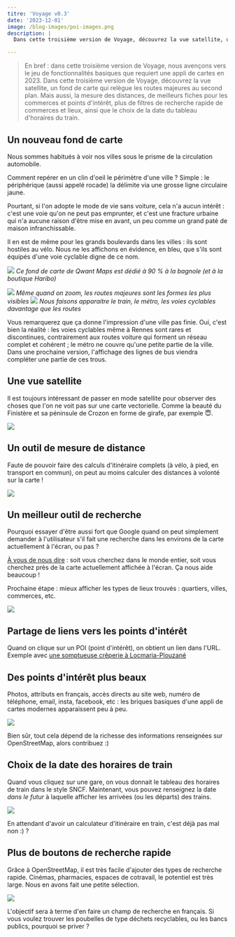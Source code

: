 ```yaml
---
titre: 'Voyage v0.3'
date: '2023-12-01'
image: /blog-images/poi-images.png
description: |
  Dans cette troisième version de Voyage, découvrez la vue satellite, un fond de carte qui relègue les routes majeures au second plan. Mais aussi, la mesure des distances, de meilleurs fiches pour les commerces et points d'intérêt, plus de filtres de recherche rapide de commerces et lieux, ainsi que le choix de la date du tableau d'horaires du train.

---
```


> En bref : dans cette troisième version de Voyage, nous avençons vers le jeu de fonctionnalités basiques que requiert une appli de cartes en 2023.
> Dans cette troisième version de Voyage, découvrez la vue satellite, un fond de carte qui relègue les routes majeures au second plan. Mais aussi, la mesure des distances, de meilleurs fiches pour les commerces et points d'intérêt, plus de filtres de recherche rapide de commerces et lieux, ainsi que le choix de la date du tableau d'horaires du train.

## Un nouveau fond de carte 

Nous sommes habitués à voir nos villes sous le prisme de la circulation automobile. 

Comment repérer en un clin d'oeil le périmètre d'une ville ? Simple : le périphérique (aussi appelé rocade) la délimite via une grosse ligne circulaire jaune. 

Pourtant, si l'on adopte le mode de vie sans voiture, cela n'a aucun intérêt : c'est une voie qu'on ne peut pas emprunter, et c'est une fracture urbaine qui n'a aucune raison d'être mise en avant, un peu comme un grand paté de maison infranchissable. 

Il en est de même pour les grands boulevards dans les villes : ils sont hostiles au vélo. Nous ne les affichons en évidence, en bleu, que s'ils sont équipés d'une voie cyclable digne de ce nom. 

![](/blog-images/qwant-routes.png)
*Ce fond de carte de Qwant Maps est dédié à 90 % à la bagnole (et à la boutique Haribo)*

![](/blog-images/qwant-routes-2.png)
*Même quand on zoom, les routes majeures sont les formes les plus visibles*
![](/blog-images/voyage-routes-2.png)
*Nous faisons apparaitre le train, le métro, les voies cyclables davantage que les routes*

Vous remarquerez que ça donne l'impression d'une ville pas finie. Oui, c'est bien la réalité : les voies cyclables même à Rennes sont rares et discontinues, contrairement aux routes voiture qui forment un réseau complet et cohérent ; le métro ne couvre qu'une petite partie de la ville. Dans une prochaine version, l'affichage des lignes de bus viendra compléter une partie de ces trous. 

## Une vue satellite 

Il est toujours intéressant de passer en mode satellite pour observer des choses que l'on ne voit pas sur une carte vectorielle. Comme la beauté du Finistère et sa péninsule de Crozon en forme de girafe, par exemple 😇.

![](/blog-images/crozon-satellite.png)


## Un outil de mesure de distance

Faute de pouvoir faire des calculs d'itinéraire complets (à vélo, à pied, en transport en commun), on peut au moins calculer des distances à volonté sur la carte ! 

![](/blog-images/distances-1.png)

## Un meilleur outil de recherche


Pourquoi essayer d'être aussi fort que Google quand on peut simplement demander à l'utilisateur s'il fait une recherche dans les environs de la carte actuellement à l'écran, ou pas ?

[À vous de nous dire](https://elk.zone/boitam.eu/@maeool/111495317297907443) : soit vous cherchez dans le monde entier, soit vous cherchez près de la carte actuellement affichée à l'écran. Ça nous aide beaucoup ! 

Prochaine étape : mieux afficher les types de lieux trouvés : quartiers, villes, commerces, etc.


![](/blog-images/recherche-saint-malo.png)

## Partage de liens vers les points d'intérêt 

Quand on clique sur un POI (point d'intérêt), on obtient un lien dans l'URL. Exemple avec [une somptueuse crêperie à Locmaria-Plouzané](https://futur.eco/voyage?lieu=n1290480807#18/48.353356/-4.667644/20/50)
## 

## Des points d'intérêt plus beaux

Photos, attributs en français, accès directs au site web, numéro de téléphone, email, insta, facebook, etc : les briques basiques d'une appli de cartes modernes apparaissent peu à peu. 

![](/blog-images/poi-images.png)

Bien sûr, tout cela dépend de la richesse des informations renseignées sur OpenStreetMap, alors contribuez :) 



## Choix de la date des horaires de train 

Quand vous cliquez sur une gare, on vous donnait le tableau des horaires de train dans le style SNCF. Maintenant, vous pouvez renseignez la date *dans le futur* à laquelle afficher les arrivées (ou les départs) des trains. 

![](/blog-images/date-train.png)

En attendant d'avoir un calculateur d'itinéraire en train, c'est déjà pas mal non :) ?


## Plus de boutons de recherche rapide 


Grâce à OpenStreetMap, il est très facile d'ajouter des types de recherche rapide. Cinémas, pharmacies, espaces de cotravail, le potentiel est très large. Nous en avons fait une petite sélection. 



![](/blog-images/plus-recherches-rapides.png)


L'objectif sera à terme d'en faire un champ de recherche en français. Si vous voulez trouver les poubelles de type déchets recyclables, ou les bancs publics, pourquoi se priver ?
